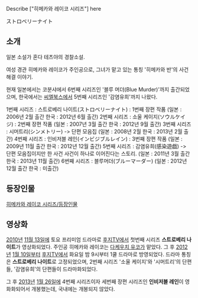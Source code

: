 Describe ["히메카와 레이코 시리즈"] here

ストロベリーナイト

== 소개 ==

일본 소설가 혼다 테츠야의 경찰소설.

여성 경관 히메카와 레이코가 주인공으로, 그녀가 맡고 있는 통칭 '히메카와 반'의 사건 해결 이야기.

현재 일본에서는 코분샤에서 6번째 시리즈인 '블루 머더(Blue Murder)'까지 출간되었으며, 한국에서는 [[씨엘북스]]에서 5번째 시리즈인 '감염유희'까지 나왔다.

1번째 시리즈 : 스트로베리 나이트(ストロベリーナイト) : 1번째 장편 작품 (일본 : 2006년 2월 출간 한국 : 2012년 6월 출간)
2번째 시리즈 : 소울 케이지(ソウルケイジ) : 2번째 장편 작품 (일본 : 2007년 3월 출간 한국 : 2012년 9월 출간)
3번째 시리즈 : 시머트리(シンメトリー) -> 단편 모음집 (일본 : 2008년 2월 한국 : 2013년 2월 출간)
4번째 시리즈 : 인비저블 레인(インビジブルレイン) : 3번째 장편 작품 (일본 : 2009년 11월 출간 한국 : 2012년 12월 출간)
5번째 시리즈 : 감염유희(感染遊戯) -> 단편 모음집이지만 한 사건 사건이 하나로 이어진다는 스토리. (일본 : 2011년 3월 출간 한국 : 2013년 11월 출간)
6번째 시리즈 : 블루머더(ブルーマーダー) (일본 : 2012년 12월 출간 한국 : 미출간)

== 등장인물 ==

[[히메카와 레이코 시리즈/등장인물]]

== 영상화 ==

[[2010년]] [[11월 13일]]에 토요 프리미엄 드라마로 [[후지TV]]에서 첫번째 시리즈 '''스트로베리 나이트'''가 영상화되었다. 주인공 히메카와 레이코는 [[다케우치 유코]]가 맡았다. 그 후 [[2012년]] [[1월 10일]]부터 [[후지TV]]에서 화요일 밤 9시부터 1쿨 드라마로 방영되었다. 드라마 통칭은 '''스트로베리 나이트'''로 고정되었으며, 2번째 시리즈 '소울 케이지'와 '시머트리'의 단편들, '감염유희'의 단편들이 드라마화되었다. 

그 후 [[2013년]] [[1월 26일]]에 4번째 시리즈이자 세번째 장편 시리즈인 '''인비저블 레인'''이 영화화되어서 개봉했는데, 국내에는 개봉되지 않았다.  
